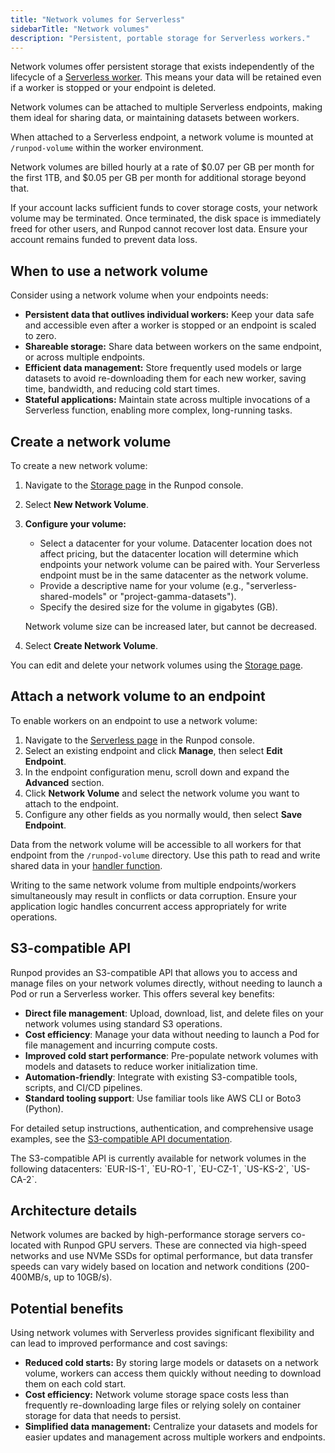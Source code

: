 ```yaml
---
title: "Network volumes for Serverless"
sidebarTitle: "Network volumes"
description: "Persistent, portable storage for Serverless workers."
---
```


Network volumes offer persistent storage that exists independently of the lifecycle of a [Serverless worker](/serverless/workers/overview). This means your data will be retained even if a worker is stopped or your endpoint is deleted.

Network volumes can be attached to multiple Serverless endpoints, making them ideal for sharing data, or maintaining datasets between workers.

When attached to a Serverless endpoint, a network volume is mounted at `/runpod-volume` within the worker environment.

Network volumes are billed hourly at a rate of \$0.07 per GB per month for the first 1TB, and \$0.05 per GB per month for additional storage beyond that.

<Warning>

If your account lacks sufficient funds to cover storage costs, your network volume may be terminated. Once terminated, the disk space is immediately freed for other users, and Runpod cannot recover lost data. Ensure your account remains funded to prevent data loss.

</Warning>

## When to use a network volume

Consider using a network volume when your endpoints needs:

*   **Persistent data that outlives individual workers:** Keep your data safe and accessible even after a worker is stopped or an endpoint is scaled to zero.
*   **Shareable storage:** Share data between workers on the same endpoint, or across multiple endpoints.
*   **Efficient data management:** Store frequently used models or large datasets to avoid re-downloading them for each new worker, saving time, bandwidth, and reducing cold start times.
*   **Stateful applications:** Maintain state across multiple invocations of a Serverless function, enabling more complex, long-running tasks.

## Create a network volume

To create a new network volume:

1.  Navigate to the [Storage page](https://www.console.runpod.io/user/storage) in the Runpod console.
2.  Select **New Network Volume**.
3.  **Configure your volume:**
    *   Select a datacenter for your volume. Datacenter location does not affect pricing, but the datacenter location will determine which endpoints your network volume can be paired with. Your Serverless endpoint must be in the same datacenter as the network volume.
    *   Provide a descriptive name for your volume (e.g., "serverless-shared-models" or "project-gamma-datasets").
    *   Specify the desired size for the volume in gigabytes (GB).

    <Warning>

    Network volume size can be increased later, but cannot be decreased.

    </Warning>

4.  Select **Create Network Volume**.

You can edit and delete your network volumes using the [Storage page](https://www.console.runpod.io/user/storage).

## Attach a network volume to an endpoint

To enable workers on an endpoint to use a network volume:

1.  Navigate to the [Serverless page](https://www.console.runpod.io/serverless/user/endpoints) in the Runpod console.
2.  Select an existing endpoint and click **Manage**, then select **Edit Endpoint**.
3.  In the endpoint configuration menu, scroll down and expand the **Advanced** section.
4.  Click **Network Volume** and select the network volume you want to attach to the endpoint.
5.  Configure any other fields as you normally would, then select **Save Endpoint**.

Data from the network volume will be accessible to all workers for that endpoint from the `/runpod-volume` directory. Use this path to read and write shared data in your [handler function](/serverless/workers/handler-functions).

<Warning>

Writing to the same network volume from multiple endpoints/workers simultaneously may result in conflicts or data corruption. Ensure your application logic handles concurrent access appropriately for write operations.

</Warning>

## S3-compatible API

Runpod provides an S3-compatible API that allows you to access and manage files on your network volumes directly, without needing to launch a Pod or run a Serverless worker. This offers several key benefits:

- **Direct file management**: Upload, download, list, and delete files on your network volumes using standard S3 operations.
- **Cost efficiency**: Manage your data without needing to launch a Pod for file management and incurring compute costs.
- **Improved cold start performance**: Pre-populate network volumes with models and datasets to reduce worker initialization time.
- **Automation-friendly**: Integrate with existing S3-compatible tools, scripts, and CI/CD pipelines.
- **Standard tooling support**: Use familiar tools like AWS CLI or Boto3 (Python).

For detailed setup instructions, authentication, and comprehensive usage examples, see the [S3-compatible API documentation](/serverless/storage/s3-api).

<Note>
The S3-compatible API is currently available for network volumes in the following datacenters: `EUR-IS-1`, `EU-RO-1`, `EU-CZ-1`, `US-KS-2`, `US-CA-2`.
</Note>

## Architecture details

Network volumes are backed by high-performance storage servers co-located with Runpod GPU servers. These are connected via high-speed networks and use NVMe SSDs for optimal performance, but data transfer speeds can vary widely based on location and network conditions (200-400MB/s, up to 10GB/s).

## Potential benefits

Using network volumes with Serverless provides significant flexibility and can lead to improved performance and cost savings:

*   **Reduced cold starts:** By storing large models or datasets on a network volume, workers can access them quickly without needing to download them on each cold start.
*   **Cost efficiency:** Network volume storage space costs less than frequently re-downloading large files or relying solely on container storage for data that needs to persist.
*   **Simplified data management:** Centralize your datasets and models for easier updates and management across multiple workers and endpoints.

